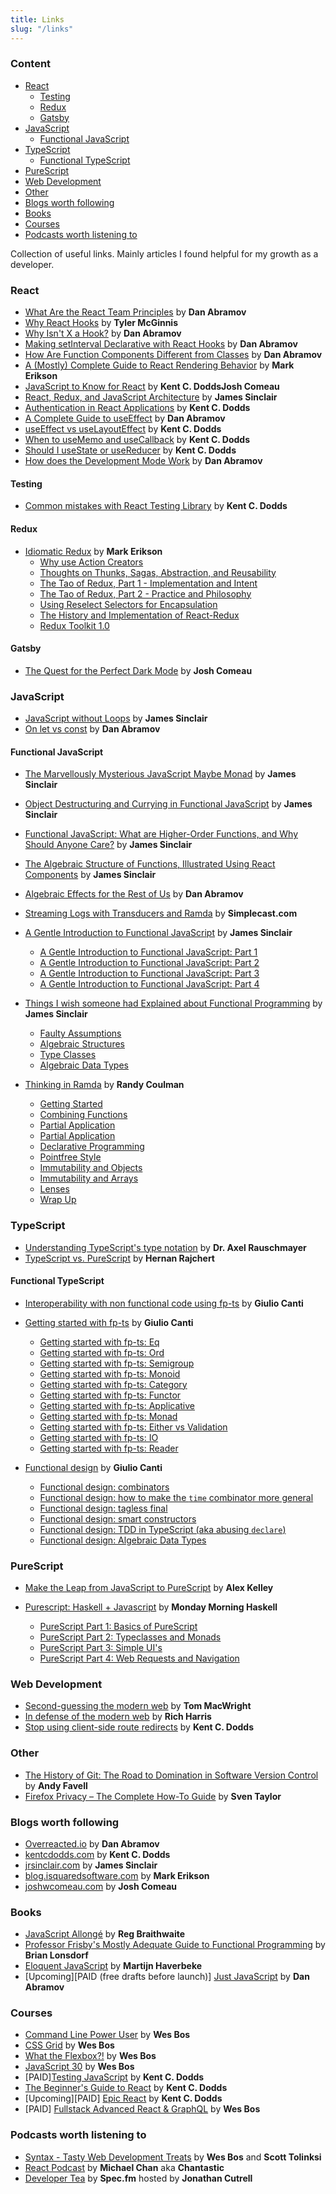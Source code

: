 ```yaml
---
title: Links
slug: "/links"
---
```


### Content

- [React](#react)
  - [Testing](#react-testing)
  - [Redux](#react-redux)
  - [Gatsby](#react-gatsby)
- [JavaScript](#javascript)
  - [Functional JavaScript](#functional-javascript)
- [TypeScript](#typescript)
  - [Functional TypeScript](#functional-typescript)
- [PureScript](#purescript)
- [Web Development](#web-dev)
- [Other](#other)
- [Blogs worth following](#blogs)
- [Books](#books)
- [Courses](#courses)
- [Podcasts worth listening to](#podcasts)

Collection of useful links. Mainly articles I found helpful for my growth as a developer.

### <a name="react"></a>React

- [What Are the React Team Principles](https://overreacted.io/what-are-the-react-team-principles/) by **Dan Abramov**
- [Why React Hooks](https://tylermcginnis.com/why-react-hooks/) by **Tyler McGinnis**
- [Why Isn't X a Hook?](https://overreacted.io/why-isnt-x-a-hook/) by **Dan Abramov**
- [Making setInterval Declarative with React Hooks](https://overreacted.io/making-setinterval-declarative-with-react-hooks/) by **Dan Abramov**
- [How Are Function Components Different from Classes](https://overreacted.io/how-are-function-components-different-from-classes/) by **Dan Abramov**
- [A (Mostly) Complete Guide to React Rendering Behavior](https://blog.isquaredsoftware.com/2020/05/blogged-answers-a-mostly-complete-guide-to-react-rendering-behavior/) by **Mark Erikson**
- [JavaScript to Know for React](https://kentcdodds.com/blog/javascript-to-know-for-react) by **Kent C. DoddsJosh Comeau**
- [React, Redux, and JavaScript Architecture](https://jrsinclair.com/articles/2018/react-redux-javascript-architecture/) by **James Sinclair**
- [Authentication in React Applications](https://kentcdodds.com/blog/authentication-in-react-applications) by **Kent C. Dodds**
- [A Complete Guide to useEffect](https://overreacted.io/a-complete-guide-to-useeffect/) by **Dan Abramov**
- [useEffect vs useLayoutEffect](https://kentcdodds.com/blog/useeffect-vs-uselayouteffect) by **Kent C. Dodds**
- [When to useMemo and useCallback](https://kentcdodds.com/blog/usememo-and-usecallback) by **Kent C. Dodds**
- [Should I useState or useReducer](https://kentcdodds.com/blog/javascript-to-know-for-react) by **Kent C. Dodds**
- [How does the Development Mode Work](https://overreacted.io/how-does-the-development-mode-work/) by **Dan Abramov**

#### <a name="react-testing"></a>Testing

- [Common mistakes with React Testing Library](https://kentcdodds.com/blog/common-mistakes-with-react-testing-library) by **Kent C. Dodds**

#### <a name="react-redux"></a>Redux

- [Idiomatic Redux](https://blog.isquaredsoftware.com/series/idiomatic-redux/) by **Mark Erikson**
  - [Why use Action Creators](https://blog.isquaredsoftware.com/2016/10/idiomatic-redux-why-use-action-creators/)
  - [Thoughts on Thunks, Sagas, Abstraction, and Reusability](https://blog.isquaredsoftware.com/2017/01/idiomatic-redux-thoughts-on-thunks-sagas-abstraction-and-reusability/)
  - [The Tao of Redux, Part 1 - Implementation and Intent](https://blog.isquaredsoftware.com/2017/05/idiomatic-redux-tao-of-redux-part-1/)
  - [The Tao of Redux, Part 2 - Practice and Philosophy](https://blog.isquaredsoftware.com/2017/05/idiomatic-redux-tao-of-redux-part-2/)
  - [Using Reselect Selectors for Encapsulation](https://blog.isquaredsoftware.com/2017/12/idiomatic-redux-using-reselect-selectors/)
  - [The History and Implementation of React-Redux](https://blog.isquaredsoftware.com/2018/11/react-redux-history-implementation/)
  - [Redux Toolkit 1.0](https://blog.isquaredsoftware.com/2019/10/redux-starter-kit-1.0/)

#### <a name="react-gatsby"></a>Gatsby

- [The Quest for the Perfect Dark Mode](https://joshwcomeau.com/gatsby/dark-mode/) by **Josh Comeau**

### <a name="javascript"></a>JavaScript

- [JavaScript without Loops](https://jrsinclair.com/articles/2017/javascript-without-loops/) by **James Sinclair**
- [On let vs const](https://overreacted.io/on-let-vs-const/) by **Dan Abramov**

#### <a name="functional-javascript"></a>Functional JavaScript

- [The Marvellously Mysterious JavaScript Maybe Monad](https://jrsinclair.com/articles/2016/marvellously-mysterious-javascript-maybe-monad/) by **James Sinclair**
- [Object Destructuring and Currying in Functional JavaScript](https://jrsinclair.com/articles/2018/currying-destructured-function-parameters-javascript/) by **James Sinclair**
- [Functional JavaScript: What are Higher-Order Functions, and Why Should Anyone Care?](https://jrsinclair.com/articles/2019/what-is-a-higher-order-function-and-why-should-anyone-care/) by **James Sinclair**
- [The Algebraic Structure of Functions, Illustrated Using React Components](https://jrsinclair.com/articles/2020/algebraic-structure-of-functions-illustrated-with-react-components/) by **James Sinclair**
- [Algebraic Effects for the Rest of Us](https://overreacted.io/algebraic-effects-for-the-rest-of-us/) by **Dan Abramov**
- [Streaming Logs with Transducers and Ramda](https://simplectic.com/blog/2015/ramda-transducers-logs/) by **Simplecast.com**


- [A Gentle Introduction to Functional JavaScript](https://jrsinclair.com/articles/2016/gentle-introduction-to-functional-javascript-intro/) by **James Sinclair**
  - [A Gentle Introduction to Functional JavaScript: Part 1](https://jrsinclair.com/articles/2016/gentle-introduction-to-functional-javascript-intro/)
  - [A Gentle Introduction to Functional JavaScript: Part 2](https://jrsinclair.com/articles/2016/gentle-introduction-to-functional-javascript-arrays/)
  - [A Gentle Introduction to Functional JavaScript: Part 3](https://jrsinclair.com/articles/2016/gentle-introduction-to-functional-javascript-functions/)
  - [A Gentle Introduction to Functional JavaScript: Part 4](https://jrsinclair.com/articles/2016/gentle-introduction-to-functional-javascript-style/)


- [Things I wish someone had Explained about Functional Programming](https://jrsinclair.com/articles/2019/what-i-wish-someone-had-explained-about-functional-programming/) by **James Sinclair**
  - [Faulty Assumptions](https://jrsinclair.com/articles/2019/what-i-wish-someone-had-explained-about-functional-programming/)
  - [Algebraic Structures](https://jrsinclair.com/articles/2019/algebraic-structures-what-i-wish-someone-had-explained-about-functional-programming/)
  - [Type Classes](https://jrsinclair.com/articles/2019/type-classes-what-i-wish-someone-had-explained-about-functional-programming/)
  - [Algebraic Data Types](https://jrsinclair.com/articles/2019/algebraic-data-types-what-i-wish-someone-had-explained-about-functional-programming/)


- [Thinking in Ramda](https://randycoulman.com/blog/categories/thinking-in-ramda/) by **Randy Coulman**
  - [Getting Started](https://randycoulman.com/blog/2016/05/24/thinking-in-ramda-getting-started/)
  - [Combining Functions](https://randycoulman.com/blog/2016/05/31/thinking-in-ramda-combining-functions/)
  - [Partial Application](https://randycoulman.com/blog/2016/06/07/thinking-in-ramda-partial-application/)
  - [Partial Application](https://randycoulman.com/blog/2016/06/07/thinking-in-ramda-partial-application/)
  - [Declarative Programming](https://randycoulman.com/blog/2016/06/14/thinking-in-ramda-declarative-programming/)
  - [Pointfree Style](https://randycoulman.com/blog/2016/06/21/thinking-in-ramda-pointfree-style/)
  - [Immutability and Objects](https://randycoulman.com/blog/2016/06/28/thinking-in-ramda-immutability-and-objects/)
  - [Immutability and Arrays](https://randycoulman.com/blog/2016/07/05/thinking-in-ramda-immutability-and-arrays/)
  - [Lenses](https://randycoulman.com/blog/2016/07/12/thinking-in-ramda-lenses/)
  - [Wrap Up](https://randycoulman.com/blog/2016/07/19/thinking-in-ramda-wrap-up/)

### <a name="typescript"></a>TypeScript

- [Understanding TypeScript's type notation](https://2ality.com/2018/04/type-notation-typescript.html) by **Dr. Axel Rauschmayer**
- [TypeScript vs. PureScript](https://blog.logrocket.com/typescript-vs-purescript-not-all-compilers-are-created-equal-c16dadaa7d3e/) by **Hernan Rajchert**

#### <a name="functional-typescript"></a>Functional TypeScript

- [Interoperability with non functional code using fp-ts](https://dev.to/gcanti/interoperability-with-non-functional-code-using-fp-ts-432e) by **Giulio Canti**


- [Getting started with fp-ts](https://dev.to/gcanti/getting-started-with-fp-ts-setoid-39f3) by **Giulio Canti**
  - [Getting started with fp-ts: Eq](https://dev.to/gcanti/getting-started-with-fp-ts-setoid-39f3)
  - [Getting started with fp-ts: Ord](https://dev.to/gcanti/getting-started-with-fp-ts-ord-5f1e)
  - [Getting started with fp-ts: Semigroup](https://dev.to/gcanti/getting-started-with-fp-ts-semigroup-2mf7)
  - [Getting started with fp-ts: Monoid](https://dev.to/gcanti/getting-started-with-fp-ts-monoid-ja0)
  - [Getting started with fp-ts: Category](https://dev.to/gcanti/getting-started-with-fp-ts-category-4c9a)
  - [Getting started with fp-ts: Functor](https://dev.to/gcanti/getting-started-with-fp-ts-functor-36ek)
  - [Getting started with fp-ts: Applicative](https://dev.to/gcanti/getting-started-with-fp-ts-applicative-1kb3)
  - [Getting started with fp-ts: Monad](https://dev.to/gcanti/getting-started-with-fp-ts-monad-6k)
  - [Getting started with fp-ts: Either vs Validation](https://dev.to/gcanti/getting-started-with-fp-ts-either-vs-validation-5eja)
  - [Getting started with fp-ts: IO](https://dev.to/gcanti/getting-started-with-fp-ts-io-36p6)
  - [Getting started with fp-ts: Reader](https://dev.to/gcanti/getting-started-with-fp-ts-reader-1ie5)


- [Functional design](https://dev.to/gcanti/functional-design-combinators-14pn) by **Giulio Canti**
  - [Functional design: combinators](https://dev.to/gcanti/functional-design-combinators-14pn)
  - [Functional design: how to make the `time` combinator more general](https://dev.to/gcanti/functional-design-how-to-make-the-time-combinator-more-general-3fge)
  - [Functional design: tagless final](https://dev.to/gcanti/functional-design-tagless-final-332k)
  - [Functional design: smart constructors](https://dev.to/gcanti/functional-design-smart-constructors-14nb)
  - [Functional design: TDD in TypeScript (aka abusing `declare`) ](https://dev.to/gcanti/functional-design-tdd-in-typescript-aka-abusing-declare-59il)
  - [Functional design: Algebraic Data Types](https://dev.to/gcanti/functional-design-algebraic-data-types-36kf)

### <a name="purescript"></a>PureScript

- [Make the Leap from JavaScript to PureScript](https://medium.com/@kelleyalex/index-make-the-leap-from-javascript-to-purescript-a1566d657e9c) by **Alex Kelley**


- [Purescript: Haskell + Javascript](https://mmhaskell.com/purescript) by **Monday Morning Haskell**
  - [PureScript Part 1: Basics of PureScript](https://mmhaskell.com/purescript-1)
  - [PureScript Part 2: Typeclasses and Monads](https://mmhaskell.com/purescript-2)
  - [PureScript Part 3: Simple UI's](https://mmhaskell.com/purescript-3)
  - [PureScript Part 4: Web Requests and Navigation](https://mmhaskell.com/purescript-4)

### <a name="web-dev"></a>Web Development

- [Second-guessing the modern web](https://macwright.org/2020/05/10/spa-fatigue.html) by **Tom MacWright**
- [In defense of the modern web](https://dev.to/richharris/in-defense-of-the-modern-web-2nia) by **Rich Harris**
- [Stop using client-side route redirects](https://kentcdodds.com/blog/stop-using-client-side-route-redirects) by **Kent C. Dodds**

### <a name="other"></a>Other

- [The History of Git: The Road to Domination in Software Version Control](https://www.welcometothejungle.com/en/articles/btc-history-git) by **Andy Favell**
- [Firefox Privacy – The Complete How-To Guide](https://restoreprivacy.com/firefox-privacy/) by **Sven Taylor**

### <a name="blogs"></a>Blogs worth following

- [Overreacted.io](https://overreacted.io) by **Dan Abramov**
- [kentcdodds.com](https://kentcdodds.com/) by **Kent C. Dodds**
- [jrsinclair.com](https://jrsinclair.com/) by **James Sinclair**
- [blog.isquaredsoftware.com](https://blog.isquaredsoftware.com/) by **Mark Erikson**
- [joshwcomeau.com](https://joshwcomeau.com/) by **Josh Comeau**

### <a name="books"></a>Books

- [JavaScript Allongé](https://leanpub.com/javascriptallongesix/read) by **Reg Braithwaite**
- [Professor Frisby's Mostly Adequate Guide to Functional Programming](https://github.com/MostlyAdequate/mostly-adequate-guide) by **Brian Lonsdorf**
- [Eloquent JavaScript](https://eloquentjavascript.net/) by **Martijn Haverbeke**
- \[Upcoming\]\[PAID (free drafts before launch)\] [Just JavaScript](https://justjavascript.com/) by **Dan Abramov**

### <a name="courses"></a>Courses

- [Command Line Power User](https://commandlinepoweruser.com/) by **Wes Bos**
- [CSS Grid](https://cssgrid.io/) by **Wes Bos**
- [What the Flexbox?!](https://flexbox.io/) by **Wes Bos**
- [JavaScript 30](https://javascript30.com/) by **Wes Bos**
- \[PAID\][Testing JavaScript](https://testingjavascript.com/) by **Kent C. Dodds**
- [The Beginner's Guide to React](https://egghead.io/courses/the-beginner-s-guide-to-react) by **Kent C. Dodds**
- \[Upcoming\]\[PAID\] [Epic React](https://epicreact.dev/) by **Kent C. Dodds**
- \[PAID\] [Fullstack Advanced React & GraphQL](https://advancedreact.com/) by **Wes Bos**

### <a name="podcasts"></a>Podcasts worth listening to

- [Syntax - Tasty Web Development Treats](https://syntax.fm/) by **Wes Bos** and **Scott Tolinksi**
- [React Podcast](https://reactpodcast.simplecast.com/) by **Michael Chan** aka **Chantastic**
- [Developer Tea](https://spec.fm/podcasts/developer-tea) by **Spec.fm** hosted by **Jonathan Cutrell**
